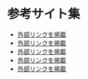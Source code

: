 
<Meta title="参考サイト集" />

# 参考サイト集

- <a href="https://depart-inc.com/" target="_blank">外部リンクを掲載</a>
- <a href="https://depart-inc.com/" target="_blank">外部リンクを掲載</a>
- <a href="https://depart-inc.com/" target="_blank">外部リンクを掲載</a>
- <a href="https://depart-inc.com/" target="_blank">外部リンクを掲載</a>
- <a href="https://depart-inc.com/" target="_blank">外部リンクを掲載</a>